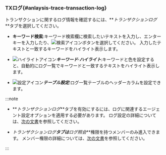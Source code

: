### TXログ{#anlaysis-trace-transaction-log}

トランザクションに関するログ情報を確認するには、**_トランザクションログ_**タブを選択してください。

<ImgLang img="analysis-tx-transaction-log.png" desc="トランザクションログ" />

- **キーワード検索**:キーワード検索欄に検索したいテキストを入力し、エンターキーを入力したり、![検索アイコン](/img/ico-search.svg)ボタンを選択してください。 入力したテキストと一致するキーワードをハイライト表示します。

- ![ハイライトアイコン](/img/ic-highlight.svg)**_キーワード·ハイライト_**:キーワードと色を設定すると、自動的にログ一覧でキーワードと一致するテキストをハイライト表示します。

- ![設定アイコン](/img/ico-setting.svg)**_テーブル設定_**:ログ一覧テーブルのヘッダーカラムを設定できます。

:::note

- **_トランザクションログ_**タブを有効にするには、ログに関連するエージェント設定オプションを適用する必要があります。 ログ設定の詳細については、[次の文書](../log/log-function)を参照してください。

- **_トランザクションログ_**タブは***ログ照会***権限を持つメンバーのみ進入できます。 メンバー権限の詳細については、[次の文書](../project/project-structure#member-auth)を参照してください。

:::
